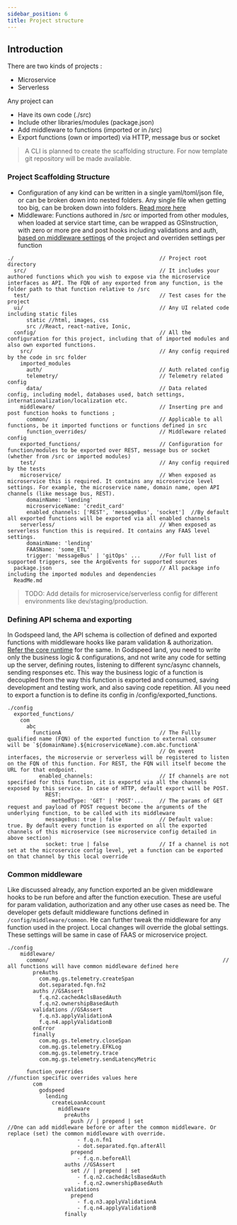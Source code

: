 ```yaml
---
sidebar_position: 6
title: Project structure
---
```


## Introduction

There are two kinds of projects :

- Microservice
- Serverless

Any project can

- Have its own code (./src)
- Include other libraries/modules (package.json)
- Add middleware to functions (imported or in /src)
- Export functions (own or imported) via HTTP, message bus or socket

> A CLI is planned to create the scaffolding structure. For now template git repository will be made available.

### Project Scaffolding Structure

- Configuration of any kind can be written in a single yaml/toml/json file, or can be broken down into nested folders. Any single file when getting too big, can be broken down into folders. [Read more here](./config-loading)
- Middleware: Functions authored in /src or imported from other modules, when loaded at service start time, can be wrapped as GSInstruction, with zero or more pre and post hooks including validations and auth, [based on middleware settings](#common-middleware) of the project and overriden settings per function

```
./                                              // Project root directory
  src/                                          // It includes your authored functions which you wish to expose via the microservice interfaces as API. The FQN of any exported from any function, is the folder path to that function relative to /src
  test/                                         // Test cases for the project
  ui/                                           // Any UI related code including static files
      static //html, images, css
      src //React, react-native, Ionic,
  config/                                       // All the configuration for this project, including that of imported modules and also own exported functions.
    src/                                        // Any config required by the code in src folder
    imported_modules
      auth/                                     // Auth related config
      telemetry/                                // Telemetry related config
      data/                                     // Data related config, including model, databases used, batch settings, internationalization/localization etc.
    middleware/                                 // Inserting pre and post function hooks to functions ;
      common/                                   // Applicable to all functions, be it imported functions or functions defined in src
      function_overrides/                       // Middleware related config
    exported_functions/                         // Configuration for function/modules to be exported over REST, message bus or socket (whether from /src or imported modules)
    test/                                       // Any config required by the tests
    microservice/                               // When exposed as microservice this is required. It contains any microservice level settings. For example, the microservice name, domain name, open API channels (like message bus, REST).
      domainName: 'lending'
      microserviceName: 'credit_card'
      enabled_channels: ['REST', 'messageBus', 'socket']  //By default all exported functions will be exported via all enabled channels
    serverless/                                 // When exposed as serverless function this is required. It contains any FAAS level settings.
      domainName: 'lending'
      FAASName: 'some_ETL'
      trigger: 'messageBus' | 'gitOps' ...      //For full list of supported triggers, see the ArgoEvents for supported sources
  package.json                                  // All package info including the imported modules and dependencies
  ReadMe.md
```

> TODO: Add details for microservice/serverless config for different environments like dev/staging/production.

### Defining API schema and exporting

In Godspeed land, the API schema is collection of defined and exported functions with middleware hooks like param validation & authorization. [Refer the core runtime](../writing-business-logic/functions) for the same.
In Godspeed land, you need to write only the business logic & configurations, and not write any code for setting up the server, defining routes, listening to different sync/async channels, sending responses etc.
This way the business logic of a function is decoupled from the way this function is exported and consumed, saving development and testing work, and also saving code repetition.
All you need to export a function is to define its config in /config/exported_functions.

```
./config
  exported_functions/
    com
      abc
        functionA                               // The Fullly qualified name (FQN) of the exported function to external consumer will be `${domainName}.${microserviceName}.com.abc.functionA`
                                                // On event interfaces, the microservie or serverless will be registered to listen on the FQN of this function. For REST, the FQN will itself become the URL for that endpoint.
          enabled_channels:                     // If channels are not specified for this function, it is exportd via all the channels exposed by this service. In case of HTTP, default export will be POST.
            REST:
              methodType: 'GET' | 'POST'...     // The params of GET request and payload of POST request become the arguments of the underlying function, to be called with its middleware
            messageBus: true | false            // Default value: true. By default every function is exported on all the exported channels of this microservice (see microservice config detailed in above section)
            socket: true | false                // If a channel is not set at the microservice config level, yet a function can be exported on that channel by this local override
```

### Common middleware

Like discussed already, any function exported an be given middleware hooks to be run before and after the function execution. These are useful for param validation, authorization and any other use cases as need be.
The developer gets default middleware functions defined in `/config/middleware/common`. He can further tweak the middleware for any function used in the project. Local changes will override the global settings.
These settings will be same in case of FAAS or microservice project.

```
./config
    middleware/
      common/                                                       // all functions will have common middleware defined here
        preAuths
          com.mg.gs.telemetry.createSpan
          dot.separated.fqn.fn2
        auths //GSAssert
          f.q.n2.cachedAclsBasedAuth
          f.q.n2.ownershipBasedAuth
        validations //GSAssert
          f.q.n3.applyValidationA
          f.q.n4.applyValidationB
        onError
        finally
          com.mg.gs.telemetry.closeSpan
          com.mg.gs.telemetry.EFKLog
          com.mg.gs.telemetry.trace
          com.mg.gs.telemetry.sendLatencyMetric

      function_overrides                                             //function specific overrides values here
        com
          godspeed
            lending
              createLoanAccount
                middleware
                  preAuths
                    push // | prepend | set                          //One can add middleware before or after the common middleware. Or replace (set) the common middleware with override.
                      - f.q.n.fn1
                      - dot.separated.fqn.afterAll
                    prepend
                      - f.q.n.beforeAll
                  auths //GSAssert
                    set // | prepend | set
                      - f.q.n2.cachedAclsBasedAuth
                      - f.q.n2.ownershipBasedAuth
                  validations
                    prepend
                      - f.q.n3.applyValidationA
                      - f.q.n4.applyValidationB
                  finally
```
